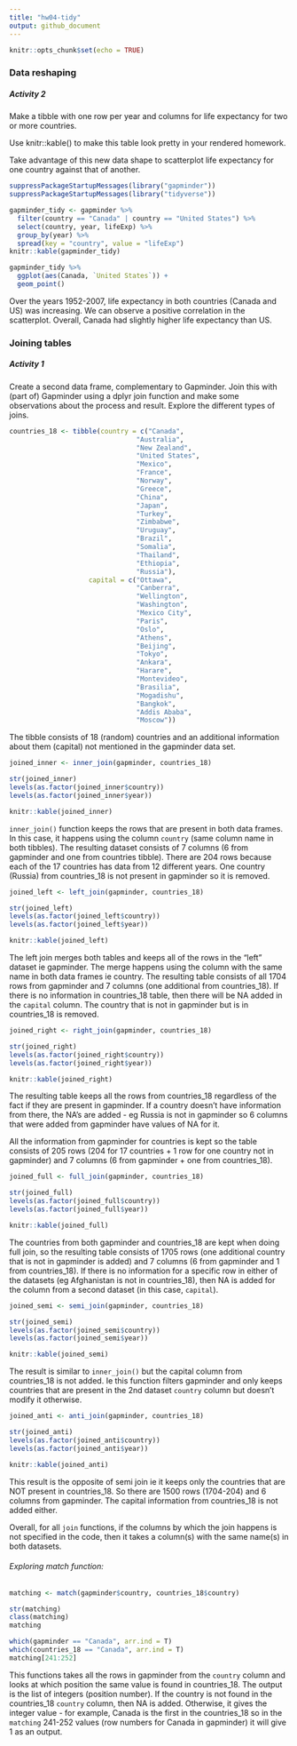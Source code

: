 ```yaml
---
title: "hw04-tidy"
output: github_document
---
```


```r
knitr::opts_chunk$set(echo = TRUE)
```

### Data reshaping
##### Activity 2
Make a tibble with one row per year and columns for life expectancy for two or more countries.

Use knitr::kable() to make this table look pretty in your rendered homework.

Take advantage of this new data shape to scatterplot life expectancy for one country against that of another.

```r
suppressPackageStartupMessages(library("gapminder"))
suppressPackageStartupMessages(library("tidyverse"))
```

```r
gapminder_tidy <- gapminder %>% 
  filter(country == "Canada" | country == "United States") %>% 
  select(country, year, lifeExp) %>% 
  group_by(year) %>% 
  spread(key = "country", value = "lifeExp")
knitr::kable(gapminder_tidy)
```

```r
gapminder_tidy %>% 
  ggplot(aes(Canada, `United States`)) +
  geom_point()
```

Over the years 1952-2007, life expectancy in both countries (Canada and US) was increasing. We can observe a positive correlation in the scatterplot. Overall, Canada had slightly higher life expectancy than US.

### Joining tables
##### Activity 1

Create a second data frame, complementary to Gapminder. Join this with (part of) Gapminder using a dplyr join function and make some observations about the process and result. Explore the different types of joins.

```r
countries_18 <- tibble(country = c("Canada",
                                "Australia",
                                "New Zealand",
                                "United States",
                                "Mexico",
                                "France",
                                "Norway",
                                "Greece",
                                "China",
                                "Japan",
                                "Turkey",
                                "Zimbabwe",
                                "Uruguay",
                                "Brazil",
                                "Somalia",
                                "Thailand",
                                "Ethiopia",
                                "Russia"),
                    capital = c("Ottawa",
                                "Canberra",
                                "Wellington",
                                "Washington",
                                "Mexico City",
                                "Paris",
                                "Oslo",
                                "Athens",
                                "Beijing",
                                "Tokyo",
                                "Ankara",
                                "Harare",
                                "Montevideo",
                                "Brasilia",
                                "Mogadishu",
                                "Bangkok",
                                "Addis Ababa",
                                "Moscow"))
```

The tibble consists of 18 (random) countries and an additional information about them (capital) not mentioned in the gapminder data set.

```r
joined_inner <- inner_join(gapminder, countries_18)

str(joined_inner)
levels(as.factor(joined_inner$country))
levels(as.factor(joined_inner$year))

knitr::kable(joined_inner)
```


`inner_join()` function keeps the rows that are present in both data frames. In this case, it happens using the column `country` (same column name in both tibbles). The resulting dataset consists of 7 columns (6 from gapminder and one from countries tibble). There are 204 rows because each of the 17 countries has data from 12 different years. One country (Russia) from countries_18 is not present in gapminder so it is removed.

```r
joined_left <- left_join(gapminder, countries_18)

str(joined_left)
levels(as.factor(joined_left$country))
levels(as.factor(joined_left$year))

knitr::kable(joined_left)
```

The left join merges both tables and keeps all of the rows in the "left" dataset ie gapminder. The merge happens using the column with the same name in both data frames ie country. The resulting table consists of all 1704 rows from gapminder and 7 columns (one additional from countries_18). If there is no information in countries_18 table, then there will be NA added in the `capital` column. The country that is not in gapminder but is in countries_18 is removed.

```r
joined_right <- right_join(gapminder, countries_18)

str(joined_right)
levels(as.factor(joined_right$country))
levels(as.factor(joined_right$year))

knitr::kable(joined_right)
```

The resulting table keeps all the rows from countries_18 regardless of the fact if they are present in gapminder. If a country doesn't have information from there, the NA's are added - eg Russia is not in gapminder so 6 columns that were added from gapminder have values of NA for it. 

All the information from gapminder for countries is kept so the table consists of 205 rows (204 for 17 countries + 1 row for one country not in gapminder) and 7 columns (6 from gapminder + one from countries_18).

```r
joined_full <- full_join(gapminder, countries_18)

str(joined_full)
levels(as.factor(joined_full$country))
levels(as.factor(joined_full$year))

knitr::kable(joined_full)
```

The countries from both gapminder and countries_18 are kept when doing full join, so the resulting table consists of 1705 rows (one additional country that is not in gapminder is added) and 7 columns (6 from gapminder and 1 from countries_18). If there is no information for a specific row in either of the datasets (eg Afghanistan is not in countries_18), then NA is added for the column from a second dataset (in this case, `capital`).


```r
joined_semi <- semi_join(gapminder, countries_18)

str(joined_semi)
levels(as.factor(joined_semi$country))
levels(as.factor(joined_semi$year))

knitr::kable(joined_semi)
```

The result is similar to `inner_join()` but the capital column from countries_18 is not added. Ie this function filters gapminder and only keeps countries that are present in the 2nd dataset `country` column but doesn't modify it otherwise.

```r
joined_anti <- anti_join(gapminder, countries_18)

str(joined_anti)
levels(as.factor(joined_anti$country))
levels(as.factor(joined_anti$year))

knitr::kable(joined_anti)
```

This result is the opposite of semi join ie it keeps only the countries that are NOT present in countries_18. So there are 1500 rows (1704-204) and 6 columns from gapminder. The capital information from countries_18 is not added either.

Overall, for all `join` functions, if the columns by which the join happens is not specified in the code, then it takes a column(s) with the same name(s) in both datasets.

###### Exploring match function:

```r
matching <- match(gapminder$country, countries_18$country)

str(matching)
class(matching)
matching

which(gapminder == "Canada", arr.ind = T)
which(countries_18 == "Canada", arr.ind = T)
matching[241:252]
```

This functions takes all the rows in gapminder from the `country` column and looks at which position the same value is found in countries_18. The output is the list of integers (position number). If the country is not found in the countries_18 `country` column, then NA is added. Otherwise, it gives the integer value - for example, Canada is the first in the countries_18 so in the `matching` 241-252 values (row numbers for Canada in gapminder) it will give 1 as an output. 

